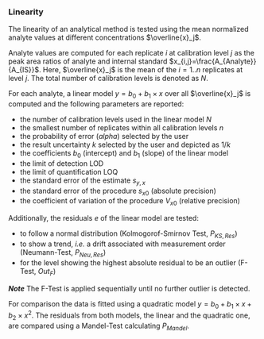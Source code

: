 ### Linearity

The linearity of an analytical method is tested using the mean normalized analyte 
values at different concentrations $\overline{x}_j$.

Analyte values are computed for each replicate $i$ at calibration level $j$ as 
the peak area ratios of analyte and internal standard $x_{i,j}=\frac{A_{Analyte}}{A_{IS}}$. 
Here, $\overline{x}_j$ is the mean of the $i=1..n$ replicates at level $j$. 
The total number of calibration levels is denoted as $N$.

For each analyte, a linear model $y=b_0+b_1 \times x$ over all $\overline{x}_j$ 
is computed and the following parameters are reported:

- the number of calibration levels used in the linear model $N$ 
- the smallest number of replicates within all calibration levels $n$
- the probability of error ($alpha$) selected by the user
- the result uncertainty $k$ selected by the user and depicted as $1/k$ 
- the coefficients $b_0$ (intercept) and $b_1$ (slope) of the linear model
- the limit of detection $\text{LOD}$
- the limit of quantification $\text{LOQ}$
- the standard error of the estimate $s_{y,x}$
- the standard error of the procedure $s_{x0}$ (absolute precision)
- the coefficient of variation of the procedure $V_{x0}$ (relative precision)

Additionally, the residuals $e$ of the linear model are tested:

- to follow a normal distribution (Kolmogorof-Smirnov Test, $P_{KS,Res}$)
- to show a trend, *i.e.* a drift associated with measurement order (Neumann-Test, $P_{Neu,Res}$)
- for the level showing the highest absolute residual to be an outlier (F-Test, $Out_F$)

***Note***
The F-Test is applied sequentially until no further outlier is detected.

For comparison the data is fitted using a quadratic model 
$y=b_0+b_1 \times x+b_2 \times x^2$. The residuals from both models, the linear 
and the quadratic one, are compared using a Mandel-Test calculating $P_{Mandel}$.

